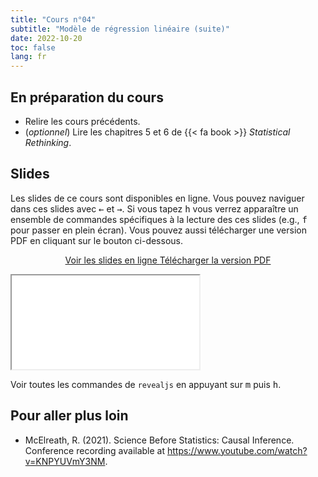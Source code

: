 ```yaml
---
title: "Cours n°04"
subtitle: "Modèle de régression linéaire (suite)"
date: 2022-10-20
toc: false
lang: fr
---
```


## En préparation du cours

- Relire les cours précédents.
- (*optionnel*) Lire les chapitres 5 et 6 de {{< fa book >}} *Statistical Rethinking*.

## Slides

Les slides de ce cours sont disponibles en ligne. Vous pouvez naviguer dans ces slides avec <kbd>←</kbd> et <kbd>→</kbd>. Si vous tapez <kbd>h</kbd> vous verrez apparaître un ensemble de commandes spécifiques à la lecture des ces slides (e.g., <kbd>f</kbd> pour passer en plein écran). Vous pouvez aussi télécharger une version PDF en cliquant sur le bouton ci-dessous.

<p class="buttons" style="text-align:center;"><a class="btn btn-danger" target="_blank" href="../slides/html/cours04.html"><i class="fa-solid fa-arrow-up-right-from-square"></i> Voir les slides en ligne </a> <a class="btn btn-danger" target="_blank" href="../slides/pdf/cours04.pdf" role="button"><i class="fa-solid fa-file-pdf"></i> Télécharger la version PDF </a></p>

<div class="ratio ratio-16x9"> <iframe src="../slides/html/cours04.html"></iframe> </div>

::: {.callout-tip}
Voir toutes les commandes de `revealjs` en appuyant sur <kbd>m</kbd> puis <kbd>h</kbd>.
:::

## Pour aller plus loin

- McElreath, R. (2021). Science Before Statistics: Causal Inference. Conference recording available at <https://www.youtube.com/watch?v=KNPYUVmY3NM>.
